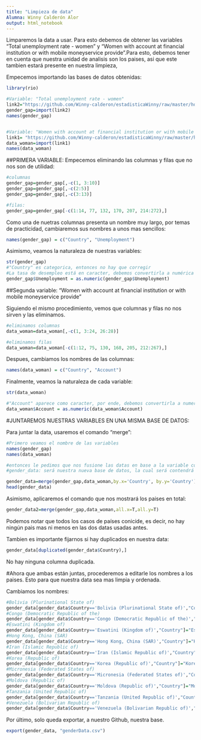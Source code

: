 ---
title: "Limpieza de data"
Alumna: Winny Calderón Alor
output: html_notebook
---

Limparemos la data a usar. Para esto debemos de obtener las variables "Total unemployment rate - women" y "Women with account at financial institution or with mobile moneyservice provide".Para esto, debemos tener en cuenta que nuestra unidad de analisis son los paises, asi que este tambien estará presente en nuestra limpieza,

Empecemos importando las bases de datos obtenidas:

```{r}
library(rio)

#Variable: "Total unemployment rate - women"
link2="https://github.com/Winny-calderon/estadisticaWinny/raw/master/hdro_statistical_data_dashboard_2.xlsx"
gender_gap=import(link2)
names(gender_gap)


#Variable: "Women with account at financial institution or with mobile moneyservice provide"
link1= "https://github.com/Winny-calderon/estadisticaWinny/raw/master/hdro_statistical_data_dashboard_3.xlsx"
data_woman=import(link1)
names(data_woman)

```



##PRIMERA VARIABLE:
Empecemos eliminando las columnas y filas que no nos son de utilidad:
```{r}
#columnas
gender_gap=gender_gap[,-c(1, 3:10)]
gender_gap=gender_gap[,-c(2:5)]
gender_gap=gender_gap[,-c(3:13)]

#filas:
gender_gap=gender_gap[-c(1:14, 77, 132, 170, 207, 214:272),]

```

Como una de nuetras columnas presenta un nombre muy largo, por temas de practicidad, cambiaremos sus nombres a unos mas sencillos:
```{r}
names(gender_gap) = c("Country", "Unemployment")

```

Asimismo, veamos la naturaleza de nuestras variables:
```{r}
str(gender_gap)
#"Country" es categorica, entonces no hay que corregir
#La tasa de desempleo está en caracter, debemos convertirla a numérica
gender_gap$Unemployment = as.numeric(gender_gap$Unemployment)
```



##Segunda variable: "Women with account at financial institution or with mobile moneyservice provide"

Siguiendo el mismo procedimiento, vemos que columnas y filas no nos sirven y las eliminamos. 
```{r}
#eliminamos columnas
data_woman=data_woman[,-c(1, 3:24, 26:28)]

#eliminamos filas
data_woman=data_woman[-c(1:12, 75, 130, 168, 205, 212:267),]
```

Despues, cambiamos los nombres de las columnas:
```{r}
names(data_woman) = c("Country", "Account")
```

Finalmente, veamos la naturaleza de cada variable:
```{r}
str(data_woman) 

#"Account" aparece como caracter, por ende, debemos convertirla a numerica
data_woman$Account = as.numeric(data_woman$Account)
```



#JUNTAREMOS NUESTRAS VARIABLES EN UNA MISMA BASE DE DATOS:

Para juntar la data, usaremos el comando "merge":
```{r}
#Primero veamos el nombre de las variables
names(gender_gap)
names(data_woman)

#entonces le pedimos que nos fusione las datas en base a la variable comun (o Key): Country
#gender_data: será nuestra nueva base de datos, la cual será contendrá a nuestras dos bases editadas antes

gender_data=merge(gender_gap,data_woman,by.x='Country', by.y='Country') 
head(gender_data)
```

Asimismo, aplicaremos el comando que nos mostrará los paises en total:
```{r}
gender_data2=merge(gender_gap,data_woman,all.x=T,all.y=T)
```
Podemos notar que todos los casos de países conicide, es decir, no hay ningún pais mas ni menos en las dos datas usadas antes.

Tambien es importante fijarnos si hay duplicados en nuestra data:
```{r}
gender_data[duplicated(gender_data$Country),]
```
No hay ninguna columna duplicada.



#Ahora que ambas están juntas, procederemos a editarle los nombres a los paises. Esto para que nuestra data sea mas limpia y ordenada.

Cambiamos los nombres:
```{r}
#Bolivia (Plurinational State of)
gender_data[gender_data$Country=='Bolivia (Plurinational State of)',"Country"]="Bolivia, Plurinational State of"
#Congo (Democratic Republic of the)
gender_data[gender_data$Country=='Congo (Democratic Republic of the)',"Country"]="Congo, Democratic Republic of the"
#Eswatini (Kingdom of)
gender_data[gender_data$Country=='Eswatini (Kingdom of)',"Country"]="Eswatini, Kingdom of"
#Hong Kong, China (SAR)
gender_data[gender_data$Country=='Hong Kong, China (SAR)',"Country"]="Hong Kong, China"
#Iran (Islamic Republic of)
gender_data[gender_data$Country=='Iran (Islamic Republic of)',"Country"]="Iran, Islamic Republic of"
#Korea (Republic of)
gender_data[gender_data$Country=='Korea (Republic of)',"Country"]="Korea, Republic of"
#Micronesia (Federated States of)
gender_data[gender_data$Country=='Micronesia (Federated States of)',"Country"]="Micronesia, Federated States of"
#Moldova (Republic of)
gender_data[gender_data$Country=='Moldova (Republic of)',"Country"]="Moldova, Republic of"
#Tanzania (United Republic of)
gender_data[gender_data$Country=='Tanzania (United Republic of)',"Country"]="Tanzania, United Republic of"
#Venezuela (Bolivarian Republic of)
gender_data[gender_data$Country=='Venezuela (Bolivarian Republic of)',"Country"]="Venezuela, Bolivarian Republic of"

```


Por último, solo queda exportar, a nuestro Github, nuestra base.
```{r}
export(gender_data, "genderData.csv")
```


